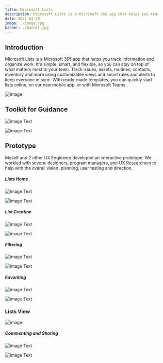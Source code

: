 ```yaml
---
title: Microsoft Lists
description: Microsoft Lists is a Microsoft 365 app that helps you track information and organize work. It's simple, smart, and flexible, so you can stay on top of what matters most to your team.
date: 2021-02-28
image: ./image.jpg
banner: ./banner.jpg
---
```


## Introduction
Microsoft Lists is a Microsoft 365 app that helps you track information and organize work. It's simple, smart, and flexible, so you can stay on top of what matters most to your team. Track issues, assets, routines, contacts, inventory and more using customizable views and smart rules and alerts to keep everyone in sync. With ready-made templates, you can quickly start lists online, on our new mobile app, or with Microsoft Teams.

<Row>
<Col>

![image](./web-mobile.png)

</Col>
</Row>

## Toolkit for Guidance

<Row>
<Col>

![image](./colors.png)
Text

</Col>
<Col>

![image](./web-toolkit.png)
Text

</Col>
</Row>



## Prototype
Myself and 2 other UX Engineers developed an interactive prototype. We workied with several designers, program managers, and UX Researchers to help with the overall vision, planning, user testing and direction.


##### Lists Home 
<Row>
<Col>

![image](./lists-landing.png)
Text

</Col>
<Col>

![image](./recent-lists.png)
Text

</Col>
</Row>



##### List Creation
<Row>
<Col>

![image](./create-list.png)
Text

</Col>
<Col>

![image](./create-list.png)
Text

</Col>
</Row>



##### Filtering 
<Row>
<Col>

![image](./filtering-01.png)
Text

</Col>
<Col>

![image](./filtering-02.png)
Text

</Col>
</Row>


##### Favoriting
<Row>
<Col>

![image](./favoriting-01.png)
Text

</Col>
<Col>

![image](./favoriting-02.png)
Text

</Col>
</Row>


### Lists View

<Row>
<Col>

![image](./lists-commenting.png)

</Col>
</Row>


##### Commenting and Sharing
<Row>
<Col>

![image](./lists-comment-02.png)
Text

</Col>
<Col>

![image](./lists-share-item.png)
Text

</Col>
</Row>